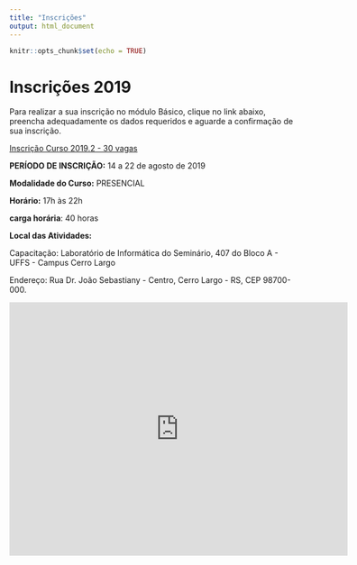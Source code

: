 ```yaml
---
title: "Inscrições"
output: html_document
---
```


```r
knitr::opts_chunk$set(echo = TRUE)
```

# Inscrições 2019

Para realizar a sua inscrição no módulo Básico, clique no link abaixo, preencha adequadamente os dados requeridos e aguarde a confirmação de sua inscrição.

<!--
**Incrição Curso 2018 - 30 vagas** - Em breve!
-->

<!--
[Inscrição Curso 2018 - 30 vagas](https://docs.google.com/forms/d/e/1FAIpQLSeeHVoU8uR_dUB1rxoXJ5YD64ClVuePztOMIRe98o12DXWsJg/viewform)
--->

[Inscrição Curso 2019.2 - 30 vagas](https://docs.google.com/forms/d/e/1FAIpQLSf7ZKnoEX8QmOQVA3TyPNVmDbxtsrl-PcpB5I6P4V5vk0QO5Q/viewform)



**PERÍODO DE INSCRIÇÃO:** 14 a 22 de agosto de 2019

**Modalidade do Curso:** PRESENCIAL

**Horário:** 17h às 22h

**carga horária**: 40 horas

**Local das Atividades:**

Capacitação: Laboratório de Informática do Seminário, 407 do Bloco A - UFFS - Campus Cerro Largo

Endereço: Rua Dr. João Sebastiany - Centro, Cerro Largo - RS, CEP 98700-000.


<iframe src="https://www.google.com/maps/embed?pb=!1m18!1m12!1m3!1d5047.335956340832!2d-54.74127082298268!3d-28.151437500616925!2m3!1f0!2f0!3f0!3m2!1i1024!2i768!4f13.1!3m3!1m2!1s0x94fed774fd4a5521%3A0x25297788778b4f64!2sUniversidade+Federal+da+Fronteira+Sul%2C+Campus+Cerro+Largo!5e0!3m2!1spt-BR!2sbr!4v1553875918585!5m2!1spt-BR!2sbr" width="600" height="450" frameborder="0" style="border:0" allowfullscreen></iframe>